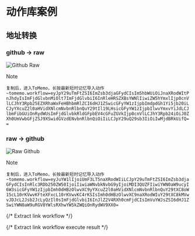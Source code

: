 
# 动作库案例

## 地址转换

### github -> raw

<Image src="/images/action-library/github-raw.png" alt="Github Raw" width={300} height={600} />


> [!NOTE]
>`复制后，进入ToMemo，长按最新短时记忆导入动作~tomemo.workflow=eyJpY29uTmFtZSI6ImZsb3djaGFydCIsIm5hbWUiOiJnaXRodWItPnJhdyIsImFjdGlvbnMiOlt7ImFjdGlvbiI6InRleHRSZXBsYWNlIiwiZW5hYmxlIjp0cnVlLCJhY3Rpb25EZXRhaWxFeHBhbmRlZCI6dHJ1ZSwicGFyYW1zIjpbImdpdGh1Yi5jb20iLCJyYXcuZ2l0aHVidXNlcmNvbnRlbnQuY29tIl19LHsicGFyYW1zIjpbIlwvYmxvYiJdLCJlbmFibGUiOnRydWUsImFjdGlvbkRldGFpbEV4cGFuZGVkIjp0cnVlLCJhY3Rpb24iOiJ0ZXh0UmVwbGFjZSJ9XSwidGVzdENvbnRlbnQiOiIiLCJpY29uQ29sb3IiOiIwMjdBRkUifQ==`
>

### raw -> github

<Image src="/images/action-library/raw-github.png" alt="Raw Github" width={300} height={600} />

> [!NOTE]   
>`复制后，进入ToMemo，长按最新短时记忆导入动作~tomemo.workflow=eyJuYW1lIjoiUmF3LT5naXRodWIiLCJpY29uTmFtZSI6ImZsb3djaGFydCIsInRlc3RDb250ZW50IjoiIiwiaWNvbkNvbG9yIjoiMDI3QUZFIiwiYWN0aW9ucyI6W3sicGFyYW1zIjpbImh0dHBzOlwvXC9yYXcuZ2l0aHVidXNlcmNvbnRlbnQuY29tXC8oW15cL10rKVwvKFteXFxcL10rKVwvKC4rKSIsImh0dHBzOlwvXC9naXRodWIuY29tXC8kMVwvJDJcL2Jsb2JcLyQzIl0sImFjdGlvbiI6InJlZ2V4RXh0cmFjdCIsImVuYWJsZSI6dHJ1ZSwiYWN0aW9uRGV0YWlsRXhwYW5kZWQiOnRydWV9XX0=`
>

{/* Extract link workflow */}

{/* Extract link workflow execute result */}
